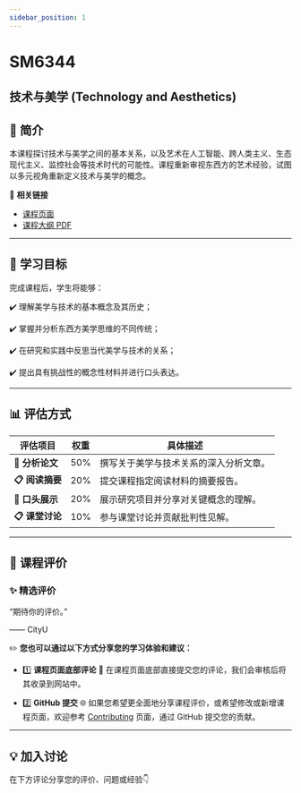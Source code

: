 ```yaml
---
sidebar_position: 1
---
```


# SM6344
## 技术与美学 (Technology and Aesthetics)

## **📘 简介**
本课程探讨技术与美学之间的基本关系，以及艺术在人工智能、跨人类主义、生态现代主义、监控社会等技术时代的可能性。课程重新审视东西方的艺术经验，试图以多元视角重新定义技术与美学的概念。

🔗 **相关链接**
- [课程页面](https://www.cityu.edu.hk/catalogue/pg/202425/course/SM6344.htm)
- [课程大纲 PDF](https://www.cityu.edu.hk/catalogue/pg/202425/course/SM6344.pdf)

---

## **🎯 学习目标**

完成课程后，学生将能够：

✔️ 理解美学与技术的基本概念及其历史；

✔️ 掌握并分析东西方美学思维的不同传统；

✔️ 在研究和实践中反思当代美学与技术的关系；

✔️ 提出具有挑战性的概念性材料并进行口头表达。

---

## **📊 评估方式**

| **评估项目**                | **权重** | **具体描述**                                                                                       |
|----------------------------|---------|---------------------------------------------------------------------------------------------------|
| **📂 分析论文**            | 50%     | 撰写关于美学与技术关系的深入分析文章。                                                               |
| **📋 阅读摘要**            | 20%     | 提交课程指定阅读材料的摘要报告。                                                                     |
| **📂 口头展示**            | 20%     | 展示研究项目并分享对关键概念的理解。                                                                   |
| **📋 课堂讨论**            | 10%     | 参与课堂讨论并贡献批判性见解。                                                                        |

---

## **💬 课程评价**

### ✨ **精选评价**
<div className={commentStyles.commentBox}>
    <p className={commentStyles.commentText}>
        “期待你的评价。”
    </p>
    <p className={commentStyles.commentAuthor}>—— CityU</p>
</div>

✏️ **您也可以通过以下方式分享您的学习体验和建议：**

- 1️⃣ **课程页面底部评论**
💬 在课程页面底部直接提交您的评论，我们会审核后将其收录到网站中。

- 2️⃣ **GitHub 提交**
🌐 如果您希望更全面地分享课程评价，或希望修改或新增课程页面，欢迎参考 [Contributing](/contributing) 页面，通过 GitHub 提交您的贡献。

---

## **💡 加入讨论**

在下方评论分享您的评价、问题或经验👇
<Utterances />
